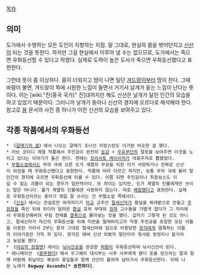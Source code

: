 {{{+1 羽化登仙}}}

[[목차]]
== 의미 ==
도가에서 수행하는 모든 도인이 지향하는 지점. 말 그대로, 현실의 몸을 벗어던지고 [[신선]]이 되는 것을 뜻한다. 하지만 그걸 현실에서 이루어 낼 수는 없으므로, 도가에서는 죽으면 우화등선할 수 있다고 하였다. 실제로 도력이 높은 도사가 죽으면 우화등선했다고 표현한다.

그런데 뜻이 좀 이상하다. 몸이 더워지고 땀이 나면 일단 [[겨드랑이]]부터 땀이 찬다. 그때 바람이 불면, 겨드랑이 쪽에 시원한 느낌이 들면서 거기서 날개가 돋는 느낌이 난다는 뜻이다. 이는 [wiki:"진(중국 국가)" 진]대까지만 해도 신선은 날개가 달린 인간의 모습을 하고 있었기 때문이다. 그러니까 날개가 돋아나 신선의 경지에 오르다로 해석해야 한다. 참고로 [[용]] 문서의 사진 중 하나가 이런 신선의 모습을 보여주고 있다.

== 각종 작품에서의 우화등선 ==
 * 《[[갈매기의 꿈]]》에서 나오는 갈매기 조너선 리빙스턴도 이거랑 비슷한 걸 했다.
 * 러브 코미디 계열 작품에서 주인공이 완전히 [[둔감]] + [[우유부단]]의 절정을 보여주면 이것을 노리고 있다는 이야기가 돌곤 한다. 한때는 [[모리사토 케이이치]]가 대표주자로 뽑혔었다.
 * [[무협소설]]에서는 무의 극에 오른 도가 계열의 무공을 익힌 이가 사망하거나 진짜로 신선이 되었을 때 우화등선했다고 표현한다. 작품에 따라 다르긴 하지만, 보통 무의 극에 올라 탈인간의 경지에 오르면 우화등선에 이를 수 있다. 이쯤 되면 주인공이나 최종보스도 이길 수 없는 괴물이 되는 경우가 일반적이다. 또 차이는 있지만, 도가 계열의 인물에게만 쓰이는 말은 아니다. 불가 계열의 인물에겐 사용하지 않는다. 따로 [[해탈]]했다고 표현한다. 실제로 우화등선이라는 용어가 제일 잘 쓰이는 건 무협소설 쪽에서다.
 * 《[[신승]]》에서는 전설로만 여겨지다가 [[마교]] 교주인 [[절세신마]]가 황실을 쑥대밭으로 만들고 [[주원장]]을 죽인 뒤에 뒤이어 달려온 [[황실]] 호위 부대와 [[정파]] 고수들을 가볍게 잡다가 그 자리에서 우화등선해버려 무림 전체를 [[열폭]]으로 몰아넣는 짓을 했다. 갑자기 그렇게 된 것도 아니고, 절세신마가 자신의 우화등선을 위해 미련을 떨쳐버리고자 작중 주인공을 포함한 모든 이들을 이용한 거라서 2부는 문자 그대로 절세신마와 덤으로 이용당한 [[정각]]에게 열폭하는 이들의 이야기로만 가득 차 있다. 장각은 애써 신선 되봤자 말단이라 윗사람 뒷정리나 할거라고 농담을 했다.
 * 《[[야심작 정열맨]]》에서는 [[낚시신공]]을 완성한 [[허황]]이 우화등선하여 낚시신선이 된다.
 * 애니메이션 《[[쿵푸팬더]]》에서 우그웨이 대사부는 시푸 사부에게 팬더 포를 믿으라는 말과 함께 바람에 휘날리는 복숭아 꽃잎들과 함께 산산이 흩어져 날아가서 우화등선한다. 이때 나온 노래가 '''Oogway Ascends[* 승천하다]'''.

